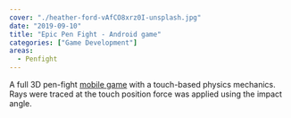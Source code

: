 ```yaml
---
cover: "./heather-ford-vAfCO8xrz0I-unsplash.jpg"
date: "2019-09-10"
title: "Epic Pen Fight - Android game"
categories: ["Game Development"]
areas:
  - Penfight
---
```

A full 3D pen-fight [mobile game](https://play.google.com/store/apps/details?id=com.rorostudios.EpicPenFight) with a touch-based physics mechanics. Rays were traced at the touch position force was applied using the impact angle.